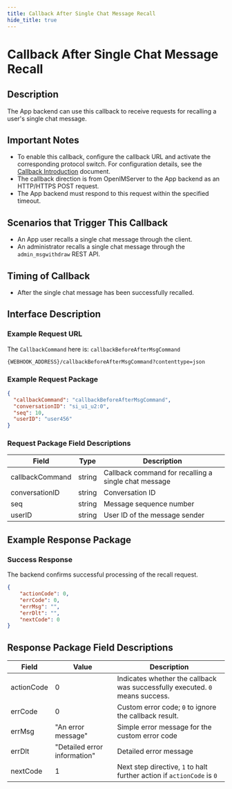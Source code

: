 ```yaml
---
title: Callback After Single Chat Message Recall
hide_title: true
---
```


# Callback After Single Chat Message Recall

## Description
The App backend can use this callback to receive requests for recalling a user's single chat message.

## Important Notes
- To enable this callback, configure the callback URL and activate the corresponding protocol switch. For configuration details, see the [Callback Introduction](../introduction) document.
- The callback direction is from OpenIMServer to the App backend as an HTTP/HTTPS POST request.
- The App backend must respond to this request within the specified timeout.

## Scenarios that Trigger This Callback
- An App user recalls a single chat message through the client.
- An administrator recalls a single chat message through the `admin_msgwithdraw` REST API.

## Timing of Callback
- After the single chat message has been successfully recalled.

## Interface Description

### Example Request URL
The `CallbackCommand` here is: `callbackBeforeAfterMsgCommand`

```plaintext
{WEBHOOK_ADDRESS}/callbackBeforeAfterMsgCommand?contenttype=json
```

### Example Request Package
```json
{
  "callbackCommand": "callbackBeforeAfterMsgCommand",
  "conversationID": "si_u1_u2:0",
  "seq": 10,
  "userID": "user456"
}
```

### Request Package Field Descriptions

| Field            | Type   | Description                                   |
|------------------|--------|-----------------------------------------------|
| callbackCommand  | string | Callback command for recalling a single chat message |
| conversationID   | string | Conversation ID                               |
| seq              | string | Message sequence number                       |
| userID           | string | User ID of the message sender                |

## Example Response Package

### Success Response
The backend confirms successful processing of the recall request.

```json
{
    "actionCode": 0,
    "errCode": 0,
    "errMsg": "",
    "errDlt": "",
    "nextCode": 0
}
```

## Response Package Field Descriptions

| Field         | Value                         | Description                                           |
|---------------|-------------------------------|-------------------------------------------------------|
| actionCode    | 0                             | Indicates whether the callback was successfully executed. `0` means success. |
| errCode       | 0                             | Custom error code; `0` to ignore the callback result. |
| errMsg        | "An error message"            | Simple error message for the custom error code        |
| errDlt        | "Detailed error information"  | Detailed error message                                |
| nextCode      | 1                             | Next step directive, `1` to halt further action if `actionCode` is `0` |

